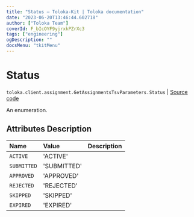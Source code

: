```yaml
---
title: "Status — Toloka-Kit | Toloka documentation"
date: "2023-06-20T13:46:44.602718"
author: ["Toloka Team"]
coverId: F_bIcOYF9yjrxkPZrXc3
tags: ["engineering"]
ogDescription: ""
docsMenu: "tkitMenu"
---
```


# Status

`toloka.client.assignment.GetAssignmentsTsvParameters.Status` | [Source code](https://github.com/Toloka/toloka-kit/blob/v1.2.0/src/client/assignment.py#L138)

An enumeration.

## Attributes Description

| Name | Value | Description |
| :------| :-----------| :----------| 
`ACTIVE`|'ACTIVE'|
`SUBMITTED`|'SUBMITTED'|
`APPROVED`|'APPROVED'|
`REJECTED`|'REJECTED'|
`SKIPPED`|'SKIPPED'|
`EXPIRED`|'EXPIRED'|
